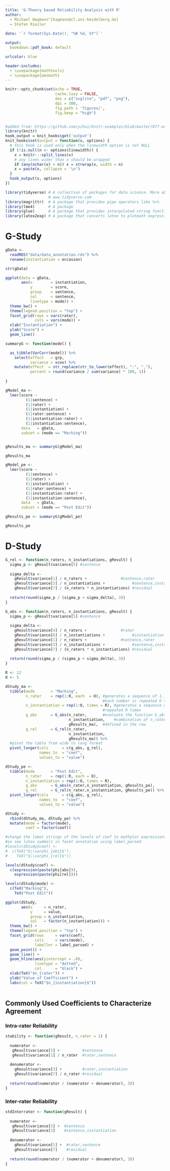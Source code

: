 ```yaml
---
title: 'G-Theory based Reliability Analysis with R'
author: 
  - Michael Hagmann^[hagmann@cl.uni-heidelberg.de]
  - Stefan Riezler
  
date: '`r format(Sys.Date(), "%B %d, %Y")`'

output:
  bookdown::pdf_book: default

urlcolor: blue

header-includes:
  - \usepackage{mathtools}
  - \usepackage{amsmath}
---
```


```r
knitr::opts_chunk$set(echo = TRUE, 
                      cache.lazy = FALSE,
                      dev = c("svglite", "pdf", "png"),
                      dpi = 300,
                      fig.path = 'figures/',
                      fig.keep = "high")


#added from: https://github.com/yihui/knitr-examples/blob/master/077-wrap-output.Rmd
library(knitr)
hook_output = knit_hooks$get('output')
knit_hooks$set(output = function(x, options) {
  # this hook is used only when the linewidth option is not NULL
  if (!is.null(n <- options$linewidth)) {
    x = knitr:::split_lines(x)
    # any lines wider than n should be wrapped
    if (any(nchar(x) > n)) x = strwrap(x, width = n)
    x = paste(x, collapse = '\n')
  }
  hook_output(x, options)
})
```

```r
library(tidyverse) # A collection of packages for data science. More about it on 
                   # www.tidyverse.com
library(magrittr)  # A package that provides pipe operators like %>%
library(lme4)      # A package 
library(glue)      # A package that provides interpolated string functions.
library(latex2exp) # A package that converts latex to plotmath expressions.
```


# G-Study
```r
gData <- 
  readRDS("data/data_annotation.rds") %>%
  rename(instantiation = occasion) 

str(gData)
```


```r
ggplot(data = gData, 
       aes(x        = instantiation, 
           y        = score, 
           group    = sentence, 
           col      = sentence, 
           linetype = mode)) +
  theme_bw() +
  theme(legend.position = "top") +
  facet_grid(rows = vars(rater), 
             cols = vars(mode)) +
  xlab("Instantiation") +
  ylab("Score") +
  geom_line()
```


```r
summaryG <- function(model) {

  as_tibble(VarCorr(model)) %>%
    select(effect   = grp,
           variance = vcov) %>%
    mutate(effect  = str_replace(str_to_lower(effect), ":", ","),  
           percent = round(variance / sum(variance) * 100, 1))
  
}  
```


```r
gModel_ma <- 
  lmer(score ~ 
         (1|sentence) + 
         (1|rater) + 
         (1|instantiation) + 
         (1|rater:sentence) + 
         (1|instantiation:rater) +
         (1|instantiation:sentence),
       data   = gData,
       subset = (mode == "Marking"))


gResults_ma <- summaryG(gModel_ma)

gResults_ma
```


```r
gModel_pe <-
  lmer(score ~ 
         (1|sentence) + 
         (1|rater) + 
         (1|instantiation) + 
         (1|rater:sentence) + 
         (1|instantiation:rater) +
         (1|instantiation:sentence),
       data   = gData,
       subset = (mode == "Post Edit"))

gResults_pe <- summaryG(gModel_pe)

gResults_pe
```


# D-Study
```r
G_rel <- function(n_raters, n_instantiations, gResult) {
  sigma_p <- gResult$variance[5] #sentence 
  
  sigma_delta <- 
    gResult$variance[1] / n_raters +               #sentence,rater
    gResult$variance[3] / n_instantiations +            #sentence,instantiation
    gResult$variance[7] / (n_raters * n_instantiations) #residual
                      
  return(round(sigma_p / (sigma_p + sigma_delta), 3))
}

G_abs <- function(n_raters, n_instantiations, gResult) {
  sigma_p <- gResult$variance[5] #sentence 
  
  sigma_delta <- 
    gResult$variance[4] / n_raters +               #rater
    gResult$variance[6] / n_instantiations +            #instantiation 
    gResult$variance[1] / n_raters +               #sentence,rater
    gResult$variance[3] / n_instantiations +            #sentence,instantiation
    gResult$variance[7] / (n_raters * n_instantiations) #residual
                      
  return(round(sigma_p / (sigma_p + sigma_delta), 3))
}
```


```r
R <- 12
O <- 5

dStudy_ma <-
  tibble(mode       = "Marking",
         n_rater    = rep(1:R, each  = O), #generates a sequence of 1...R were 
                                           #each number is repeated O times
         n_instantiation = rep(1:O, times = R), #generates a sequence were (1...O) is 
                                           #repeated R times
         g_abs      = G_abs(n_rater,       #evaluate the function G_abs for the  
                            n_instantiation,    #combination of n_rater and n_instantiation
                            gResults_ma),  #defined in the row  
         g_rel      = G_rel(n_rater,
                            n_instantiation, 
                            gResults_ma)) %>%
  #pivot the table from wide to long format
  pivot_longer(cols      = c(g_abs, g_rel), 
               names_to  = "coef", 
               values_to = "value")

dStudy_pe <-
  tibble(mode       = "Post Edit",
         n_rater    = rep(1:R, each = O),
         n_instantiation = rep(1:O, times = R),
         g_abs      = G_abs(n_rater,n_instantiation, gResults_pe),
         g_rel      = G_rel(n_rater,n_instantiation, gResults_pe)) %>%
  pivot_longer(cols      = c(g_abs, g_rel), 
               names_to  = "coef", 
               values_to = "value")

dStudy <-
  rbind(dStudy_ma, dStudy_pe) %>%
  mutate(mode = factor(mode),
         coef = factor(coef))

#change the label strings of the levels of coef to mathplot expressions
#so see latex symbols in facet annotation using label_parsed
#levels(dStudy$coef) <-  
#  c(TeX("$\\varphi_{abs}$"),
#    TeX("$\\varphi_{rel}$"))

levels(dStudy$coef) <-  
  c(expression(paste(phi[abs])),
    expression(paste(phi[rel])))

levels(dStudy$mode) <-
  c(TeX("Marking"),
    TeX("Post Edit"))
```


```r
ggplot(dStudy, 
       aes(x     = n_rater, 
           y     = value, 
           group = n_instantiation, 
           col   = factor(n_instantiation))) +
  theme_bw() +
  theme(legend.position = "top") +
  facet_grid(rows     = vars(coef), 
             cols     = vars(mode),
             labeller = label_parsed) +
  geom_point() +
  geom_line() + 
  geom_hline(aes(yintercept = .8), 
             linetype = "dotted", 
             col      = "black") +
  xlab(TeX("$n_{rater")) + 
  ylab("Value of Coefficient") +
  labs(col = TeX("$n_{instantiation}$"))
  
```

##  Commonly Used Coefficients to Characterize Agreement 

### Intra-rater Reliability
```r
stability <- function(gResult, n_rater = 1) {
 
  numerator <- 
   gResult$variance[5] +          #sentence
   gResult$variance[1] / n_rater  #rater,sentence
   
  denumerator <- 
    gResult$variance[3] +         #rater,instantiation
    gResult$variance[7] / n_rater #residual
  
  return(round(numerator / (numerator + denumerator), 3)) 
}
```


### Inter-rater Reliability
```r
stdInterrater <- function(gResult) {
 
  numerator <- 
   gResult$variance[5] +  #sentence
   gResult$variance[3]    #sentence,instantiation
   
  denumerator <- 
    gResult$variance[1] +  #rater,sentence
    gResult$variance[7]    #residual
  
  return(round(numerator / (numerator + denumerator), 3)) 
}
```